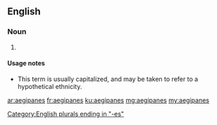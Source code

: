 ==English==

===Noun===
{{head|en}}

# {{context|rare|lang=en}} {{plural of|aegipan}}

====Usage notes====
* This term is usually capitalized, and may be taken to refer to a hypothetical ethnicity.

[[Category:English plurals ending in "-es"]]

[[ar:aegipanes]]
[[fr:aegipanes]]
[[ku:aegipanes]]
[[mg:aegipanes]]
[[my:aegipanes]]